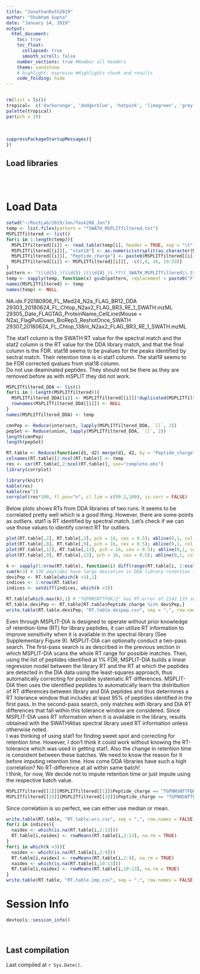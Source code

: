 ```yaml
---
title: "JonathanRoth2019"
author: "Shubham Gupta"
date: "January 14, 2019"
output:
  html_document:
    toc: true
    toc_float:
      collapsed: true
      smooth_scroll: false
    number_sections: true #Number all headers
    theme: sandstone
    # highlight: espresso #Highlights chunk and results
    code_folding: hide
---
```


```r

```

```r
rm(list = ls())
tropical=  c('darkorange', 'dodgerblue', 'hotpink', 'limegreen', 'grey', "skyblue",  'yellowgreen', 'red', 'yellow')
palette(tropical)
par(pch = 19)
```

<br>

```r
suppressPackageStartupMessages({
})
```

## Load libraries
```r

```

<br>

# Load Data
```r
setwd("~/RostLab/2019/Jon/Task208_Jon")
temp <- list.files(pattern = "*SWATH_MSPLITfiltered.txt")
MSPLITfiltered <- list()
for(i in 1:length(temp)){
  MSPLITfiltered[[i]] <- read.table(temp[i], header = TRUE, sep = "\t", comment.char = "")
  MSPLITfiltered[[i]][, "stat18"] <- as.numeric(strsplit(as.character(MSPLITfiltered[[i]][, "stat18"]), split='fdr', fixed=TRUE)) #Loss of some precision because there are 19 digits after decimal in character format.
  MSPLITfiltered[[i]][, "Peptide_charge"] <- paste0(MSPLITfiltered[[i]][, "Peptide"],  "/", MSPLITfiltered[[i]][, "z.1"])
  MSPLITfiltered[[i]] <- MSPLITfiltered[[i]][, -c(1,9, 16, 19:33)]
}
pattern <- "(\\d{5}_)(\\d{5}_)(\\d{8}_)(.*?)(_SWATH_MSPLITfiltered\\.txt$)"
temp <- sapply(temp, function(x) gsub(pattern, replacement = paste0("F", "\\3\\4"), x))
names(MSPLITfiltered) <- temp
names(temp) <- NULL
```

NA.idx.F20180906_FL_Med24_N2a_FLAG_BR12_DDA
29303_20180624_FL_Chtop_N2ax2_FLAG_BR3_RE_1_SWATH.mzML
29305_Date_FLAGTAG_ProteinName_CellLine(Mouse = N2a)_FlagPullDown_BioRep3_ReshotOnce_SWATH
29307_20180624_FL_Chtop_138nt_N2ax2_FLAG_BR3_RE_1_SWATH.mzML

The stat1 column is the SWATH RT value for the spectral match and the stat2 column is the RT value for the DDA library match, and that the final column is the FDR. 
stat18 seems to be pvalues for the peaks identified by sectral match. Their retention time is in stat1 column. The stat19 seems to be FDR corrected qvalues from stat18 column.    
Do not use deaminated peptides. They should not be there as they are removed before as with mSPLIT they did not work.
```r
MSPLITfiltered_DDA <- list()
for(i in 1:length(MSPLITfiltered)){
  MSPLITfiltered_DDA[[i]] <- MSPLITfiltered[[i]][!duplicated(MSPLITfiltered[[i]][,c(15,18)]), c(15,18)]
  rownames(MSPLITfiltered_DDA[[i]]) <- NULL
}
names(MSPLITfiltered_DDA) <- temp
```


```r
cmnPep <- Reduce(intersect, lapply(MSPLITfiltered_DDA, `[[`, 2))
pepSet <- Reduce(union, lapply(MSPLITfiltered_DDA, `[[`, 2))
length(cmnPep)
length(pepSet)

RT.table <- Reduce(function(d1, d2) merge(d1, d2, by = "Peptide_charge", all = TRUE), MSPLITfiltered_DDA)
colnames(RT.table)[2:ncol(RT.table)] <- temp
res <- cor(RT.table[,2:ncol(RT.table)], use="complete.obs")
library(corrplot)

library(knitr)
kable(res)
kable(res^2)
corrplot(res*100, tl.pos="n", cl.lim = c(99.1,100), is.corr = FALSE)
```



Below plots shows RTs from DDA libraries of two runs. It seems to be correlated pretty well which is a good thing. However, there are some points as outliers. stat1 is RT identified by spectral match. Let's check if we can use those values to identify correct RT for outliers.

```r

plot(RT.table[,2], RT.table[,3], pch = 16, cex = 0.5); abline(0,1, col = "red")
plot(RT.table[,8], RT.table[,9], pch = 16, cex = 0.5); abline(0,1, col = "red")
plot(RT.table[,12], RT.table[,13], pch = 16, cex = 0.5); abline(0,1, col = "red")
plot(RT.table[,9], RT.table[,13], pch = 16, cex = 0.5); abline(0,1, col = "red")

k <- sapply(1:nrow(RT.table), function(i) diff(range(RT.table[i, 2:ncol(RT.table)], na.rm = TRUE)))
sum(k>3) # 130 peptides have large deviation in DDA library retention time.
deviPep <- RT.table[which(k >3),1]
indices <- 1:nrow(RT.table)
indices <- setdiff(indices, which(k >3))

RT.table[which.max(k),1] # "TGPNNSNTTFQK/2" has RT-error of 2142.133 second/ 35.7 minutes.
RT.table.deviPep <- RT.table[RT.table$Peptide_charge %in% deviPep,]
write.table(RT.table.deviPep, "RT.table.deipep.csv", sep = ",", row.names = FALSE)
```

Even through MSPLIT-DIA is designed to operate without prior knowledge of retention-time (RT) for library peptides, it can utilize RT information to improve sensitivity when it is available in the spectral library (See Supplementary Figure 9). MSPLIT-DIA can optionally conduct a two-pass search. The first-pass search is as described in the previous section in which MSPLIT-DIA scans the whole RT range for possible matches. Then, using the list of peptides identified at 1% FDR, MSPLIT-DIA builds a linear regression model between the library RT and the RT at which the peptides are detected in the DIA data using the least-squares approach, thus automatically correcting for possible systematic RT differences. MSPLIT-DIA then uses the identified peptides to automatically learn the distribution of RT differences between library and DIA peptides and thus determines a RT tolerance window that includes at least 95% of peptides identified in the first pass. In the second-pass search, only matches with library and DIA RT differences that fall within this tolerance window are considered. Since MSPLIT-DIA uses RT information when it is available in the library, results obtained with the SWATHAtlas spectral library used RT information unless otherwise noted.      
I was thinking of using stat1 for finding sweet spot and correcting for retention time. However, 
I don't think it could work without knowing the RT-tolerance which was used in getting stat1. Also the change in retention time is consistent between these batches. We need to know the reason for it before imputing retention time. How come DDA libraries have such a high correlation? No RT-difference at all within same batch!     
I think, for now, We decide not to impute retention time or just impute using the respective batch value.
```r
MSPLITfiltered[[1]][MSPLITfiltered[[1]]$Peptide_charge == "TGPNNSNTTFQK/2",c ("stat1", "stat2", "stat18", "stat19", "cosine")]
MSPLITfiltered[[10]][MSPLITfiltered[[10]]$Peptide_charge == "TGPNNSNTTFQK/2",c ("stat1", "stat2", "stat18", "stat19", "cosine")]
```

Since correlation is so perfect, we can either use median or mean.
```r
write.table(RT.table, "RT.table.ori.csv", sep = ",", row.names = FALSE)
for(i in indices){
  naidex <- which(is.na(RT.table[i,2:13]))
  RT.table[i,naidex] <- rowMeans(RT.table[i,2:13], na.rm = TRUE)
}
for(i in which(k >3)){
  naidex <- which(is.na(RT.table[i,2:9]))
  RT.table[i,naidex] <- rowMeans(RT.table[i,2:9], na.rm = TRUE)
  naidex <- which(is.na(RT.table[i,10:13]))
  RT.table[i,naidex] <- rowMeans(RT.table[i,10:13], na.rm = TRUE)
}
write.table(RT.table, "RT.table.imp.csv", sep = ",", row.names = FALSE)
```


# Session Info
```r
devtools::session_info()
```

<br>

## Last compilation
Last compiled at `r Sys.Date()`.
